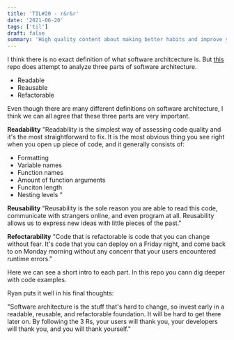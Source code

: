 ```yaml
---
title: 'TIL#20 - r&r&r'
date: '2021-06-20'
tags: ['til']
draft: false
summary: 'High quality content about making better habits and improve your code'
---
```


I think there is no exact definition of what software architcecture is. But [this](https://github.com/ryanmcdermott/3rs-of-software-architecture) repo does attempt to analyze three parts of software architecture.

- Readable
- Reausable
- Refactorable

Even though there are many different definitions on software architecture, I think we can all agree that these three parts are very important.

**Readability**
"Readability is the simplest way of assessing code quality and it's the most straightforward to fix. It is the most obvious thing you see right when you open up piece of code, and it generally consists of:

- Formatting
- Variable names
- Function names
- Amount of function arguments
- Funciton length
- Nesting levels
  "

**Reusability**
"Reusability is the sole reason you are able to read this code, communicate with strangers online, and even program at all. Reusability allows us to express new ideas with little pieces of the past."

**Refoctarability**
"Code that is refactorable is code that you can change without fear. It's code that you can deploy on a Friday night, and come back to on Monday morning without any concenr that your users encountered runtime errors."

Here we can see a short intro to each part. In this repo you cann dig deeper with code examples.

Ryan puts it well in his final thoughts:

"Software architecture is the stuff that's hard to change, so invest early in a readable, reusable, and refactorable foundation. It will be hard to get there later on. By following the 3 Rs, your users will thank you, your developers will thank you, and you will thank yourself."
